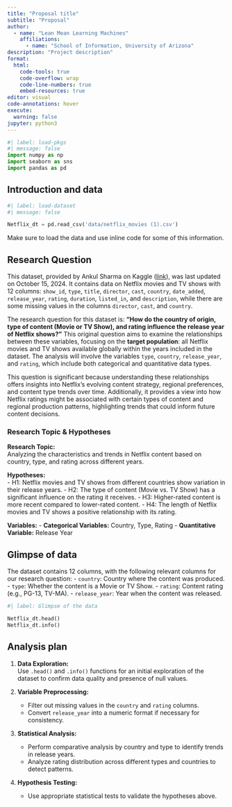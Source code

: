 ```yaml
---
title: "Proposal title"
subtitle: "Proposal"
author: 
  - name: "Lean Mean Learning Machines"
    affiliations:
      - name: "School of Information, University of Arizona"
description: "Project description"
format:
  html:
    code-tools: true
    code-overflow: wrap
    code-line-numbers: true
    embed-resources: true
editor: visual
code-annotations: hover
execute:
  warning: false
jupyter: python3
---
```


```python
#| label: load-pkgs
#| message: false
import numpy as np
import seaborn as sns
import pandas as pd
```

## Introduction and data

```python
#| label: load-dataset
#| message: false

Netflix_dt = pd.read_csv('data/netflix_movies (1).csv')
```

Make sure to load the data and use inline code for some of this information.

## Research Question

This dataset, provided by Ankul Sharma on Kaggle ([link](https://www.kaggle.com/datasets/ankulsharma150/netflix-data-analysis/data)), was last updated on October 15, 2024. It contains data on Netflix movies and TV shows with 12 columns: `show_id`, `type`, `title`, `director`, `cast`, `country`, `date_added`, `release_year`, `rating`, `duration`, `listed_in`, and `description`, while there are some missing values in the columns `director`, `cast`, and `country`.

The research question for this dataset is: **"How do the country of origin, type of content (Movie or TV Show), and rating influence the release year of Netflix shows?"** This original question aims to examine the relationships between these variables, focusing on the **target population**: all Netflix movies and TV shows available globally within the years included in the dataset. The analysis will involve the variables `type`, `country`, `release_year`, and `rating`, which include both categorical and quantitative data types.

This question is significant because understanding these relationships offers insights into Netflix’s evolving content strategy, regional preferences, and content type trends over time. Additionally, it provides a view into how Netflix ratings might be associated with certain types of content and regional production patterns, highlighting trends that could inform future content decisions.

### Research Topic & Hypotheses

**Research Topic:**\
Analyzing the characteristics and trends in Netflix content based on country, type, and rating across different years.

**Hypotheses:**\
- H1: Netflix movies and TV shows from different countries show variation in their release years. - H2: The type of content (Movie vs. TV Show) has a significant influence on the rating it receives. - H3: Higher-rated content is more recent compared to lower-rated content. - H4: The length of Netflix movies and TV shows a positive relationship with its rating.

**Variables:** - **Categorical Variables:** Country, Type, Rating - **Quantitative Variable:** Release Year

## Glimpse of data

The dataset contains 12 columns, with the following relevant columns for our research question: - `country`: Country where the content was produced. - `type`: Whether the content is a Movie or TV Show. - `rating`: Content rating (e.g., PG-13, TV-MA). - `release_year`: Year when the content was released.

```python
#| label: Glimpse of the data

Netflix_dt.head()
Netflix_dt.info()
```

## Analysis plan

1.  **Data Exploration:**\
    Use `.head()` and `.info()` functions for an initial exploration of the dataset to confirm data quality and presence of null values.

2.  **Variable Preprocessing:**

    -   Filter out missing values in the `country` and `rating` columns.
    -   Convert `release_year` into a numeric format if necessary for consistency.

3.  **Statistical Analysis:**

    -   Perform comparative analysis by country and type to identify trends in release years.
    -   Analyze rating distribution across different types and countries to detect patterns.

4.  **Hypothesis Testing:**

    -   Use appropriate statistical tests to validate the hypotheses above.
